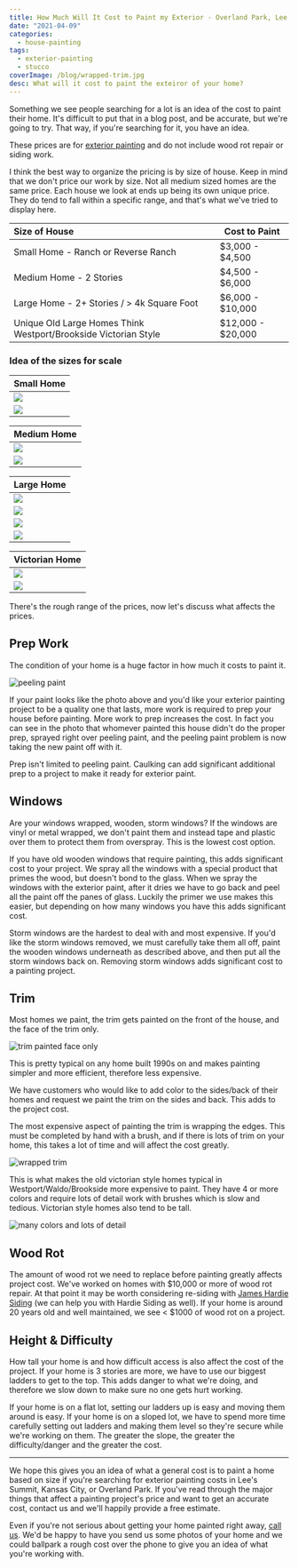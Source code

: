 ```yaml
---
title: How Much Will It Cost to Paint my Exterior - Overland Park, Lee's Summit, Kansas City Painting
date: "2021-04-09"
categories:
  - house-painting
tags:
  - exterior-painting
  - stucco
coverImage: /blog/wrapped-trim.jpg
desc: What will it cost to paint the exteiror of your home?
---
```


Something we see people searching for a lot is an idea of the cost to paint their home. It's difficult to put that in a blog post, and be accurate, but we're going to try. That way, if you're searching for it, you have an idea.

These prices are for [exterior painting](https://greatplainspaintingkc.com/exterior-painting-kansas-city/) and do not include wood rot repair or siding work.

I think the best way to organize the pricing is by size of house. Keep in mind that we don't price our work by size. Not all medium sized homes are the same price. Each house we look at ends up being its own unique price. They do tend to fall within a specific range, and that's what we've tried to display here.

| Size of House                                                   | Cost to Paint     |
| :-------------------------------------------------------------- | ----------------- |
| Small Home - Ranch or Reverse Ranch                             | $3,000 - $4,500   |
| Medium Home - 2 Stories                                         | $4,500 - $6,000   |
| Large Home - 2+ Stories / > 4k Square Foot                      | $6,000 - $10,000  |
| Unique Old Large Homes Think Westport/Brookside Victorian Style | $12,000 - $20,000 |

### Idea of the sizes for scale

| Small Home                    |
| ----------------------------- |
| ![](/blog/images/small-1.jpg) |
| ![](/blog/images/small-2.jpg) |

| Medium Home                    |
| ------------------------------ |
| ![](/blog/images/medium-1.jpg) |
| ![](/blog/images/medium-2.jpg) |

| Large Home                 |
| -------------------------- |
| ![](/blog/images/lg-1.jpg) |
| ![](/blog/images/lg-2.jpg) |
| ![](/blog/images/lg-3.jpg) |
| ![](/blog/images/lg-4.jpg) |

| Victorian Home                    |
| --------------------------------- |
| ![](/blog/images/victorian-1.jpg) |
| ![](/blog/images/victorian-2.jpg) |

There's the rough range of the prices, now let's discuss what affects the prices.

## Prep Work

The condition of your home is a huge factor in how much it costs to paint it.

![peeling paint](/blog/images/bad-shingle-scaled.jpeg)

If your paint looks like the photo above and you'd like your exterior painting project to be a quality one that lasts, more work is required to prep your house before painting. More work to prep increases the cost. In fact you can see in the photo that whomever painted this house didn't do the proper prep, sprayed right over peeling paint, and the peeling paint problem is now taking the new paint off with it.

Prep isn't limited to peeling paint. Caulking can add significant additional prep to a project to make it ready for exterior paint.

## Windows

Are your windows wrapped, wooden, storm windows? If the windows are vinyl or metal wrapped, we don't paint them and instead tape and plastic over them to protect them from overspray. This is the lowest cost option.

If you have old wooden windows that require painting, this adds significant cost to your project. We spray all the windows with a special product that primes the wood, but doesn't bond to the glass. When we spray the windows with the exterior paint, after it dries we have to go back and peel all the paint off the panes of glass. Luckily the primer we use makes this easier, but depending on how many windows you have this adds significant cost.

Storm windows are the hardest to deal with and most expensive. If you'd like the storm windows removed, we must carefully take them all off, paint the wooden windows underneath as described above, and then put all the storm windows back on. Removing storm windows adds significant cost to a painting project.

## Trim

Most homes we paint, the trim gets painted on the front of the house, and the face of the trim only.

![trim painted face only](/blog/images/Screen-Shot-2021-04-08-at-7.41.10-AM.png)

This is pretty typical on any home built 1990s on and makes painting simpler and more efficient, therefore less expensive.

We have customers who would like to add color to the sides/back of their homes and request we paint the trim on the sides and back. This adds to the project cost.

The most expensive aspect of painting the trim is wrapping the edges. This must be completed by hand with a brush, and if there is lots of trim on your home, this takes a lot of time and will affect the cost greatly.

![wrapped trim](/blog/images/wrapped-trim.jpg)

This is what makes the old victorian style homes typical in Westport/Waldo/Brookside more expensive to paint. They have 4 or more colors and require lots of detail work with brushes which is slow and tedious. Victorian style homes also tend to be tall.

![many colors and lots of detail](/blog/images/kc-exterior-house-painters.jpg)

## Wood Rot

The amount of wood rot we need to replace before painting greatly affects project cost. We've worked on homes with $10,000 or more of wood rot repair. At that point it may be worth considering re-siding with [James Hardie Siding](https://greatplainspaintingkc.com/james-hardie-siding-kansas-city/) (we can help you with Hardie Siding as well). If your home is around 20 years old and well maintained, we see < $1000 of wood rot on a project.

## Height & Difficulty

How tall your home is and how difficult access is also affect the cost of the project. If your home is 3 stories are more, we have to use our biggest ladders to get to the top. This adds danger to what we're doing, and therefore we slow down to make sure no one gets hurt working.

If your home is on a flat lot, setting our ladders up is easy and moving them around is easy. If your home is on a sloped lot, we have to spend more time carefully setting out ladders and making them level so they're secure while we're working on them. The greater the slope, the greater the difficulty/danger and the greater the cost.

---

We hope this gives you an idea of what a general cost is to paint a home based on size if you're searching for exterior painting costs in Lee's Summit, Kansas City, or Overland Park. If you've read through the major things that affect a painting project's price and want to get an accurate cost, contact us and we'll happily provide a free estimate.

Even if you're not serious about getting your home painted right away, [call us](https://greatplainspaintingkc.com/contact/). We'd be happy to have you send us some photos of your home and we could ballpark a rough cost over the phone to give you an idea of what you're working with.
